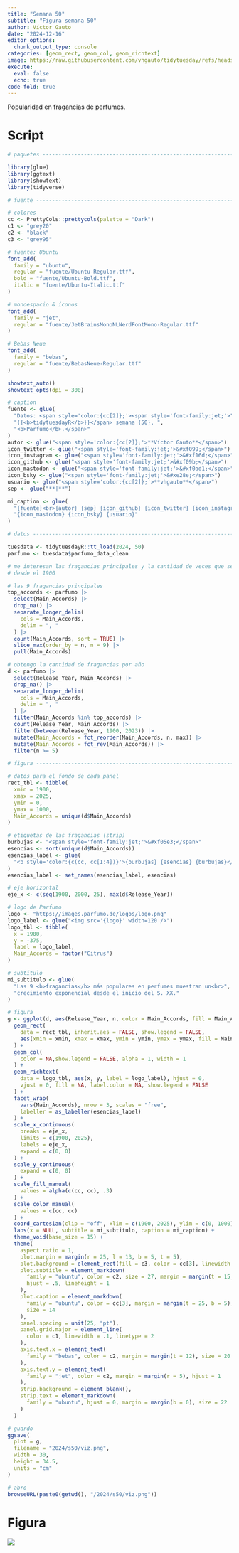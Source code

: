 ```yaml
---
title: "Semana 50"
subtitle: "Figura semana 50"
author: Víctor Gauto
date: "2024-12-16"
editor_options:
  chunk_output_type: console
categories: [geom_rect, geom_col, geom_richtext]
image: https://raw.githubusercontent.com/vhgauto/tidytuesday/refs/heads/main/2024/s50/viz.png
execute:
  eval: false
  echo: true
code-fold: true
---
```


Popularidad en fragancias de perfumes.

# Script

```r

# paquetes ----------------------------------------------------------------

library(glue)
library(ggtext)
library(showtext)
library(tidyverse)

# fuente ------------------------------------------------------------------

# colores
cc <- PrettyCols::prettycols(palette = "Dark")
c1 <- "grey20"
c2 <- "black"
c3 <- "grey95"

# fuente: Ubuntu
font_add(
  family = "ubuntu",
  regular = "fuente/Ubuntu-Regular.ttf",
  bold = "fuente/Ubuntu-Bold.ttf",
  italic = "fuente/Ubuntu-Italic.ttf"
)

# monoespacio & íconos
font_add(
  family = "jet",
  regular = "fuente/JetBrainsMonoNLNerdFontMono-Regular.ttf"
)

# Bebas Neue
font_add(
  family = "bebas",
  regular = "fuente/BebasNeue-Regular.ttf"
)

showtext_auto()
showtext_opts(dpi = 300)

# caption
fuente <- glue(
  "Datos: <span style='color:{cc[2]};'><span style='font-family:jet;'>",
  "{{<b>tidytuesdayR</b>}}</span> semana {50}, ",
  "<b>Parfumo</b>.</span>"
)
autor <- glue("<span style='color:{cc[2]};'>**Víctor Gauto**</span>")
icon_twitter <- glue("<span style='font-family:jet;'>&#xf099;</span>")
icon_instagram <- glue("<span style='font-family:jet;'>&#xf16d;</span>")
icon_github <- glue("<span style='font-family:jet;'>&#xf09b;</span>")
icon_mastodon <- glue("<span style='font-family:jet;'>&#xf0ad1;</span>")
icon_bsky <- glue("<span style='font-family:jet;'>&#xe28e;</span>")
usuario <- glue("<span style='color:{cc[2]};'>**vhgauto**</span>")
sep <- glue("**|**")

mi_caption <- glue(
  "{fuente}<br>{autor} {sep} {icon_github} {icon_twitter} {icon_instagram} ",
  "{icon_mastodon} {icon_bsky} {usuario}"
)

# datos -------------------------------------------------------------------

tuesdata <- tidytuesdayR::tt_load(2024, 50)
parfumo <- tuesdata$parfumo_data_clean

# me interesan las fragancias principales y la cantidad de veces que se usó 
# desde el 1900

# las 9 fragancias principales
top_accords <- parfumo |> 
  select(Main_Accords) |> 
  drop_na() |>
  separate_longer_delim(
    cols = Main_Accords,
    delim = ", "
  ) |> 
  count(Main_Accords, sort = TRUE) |> 
  slice_max(order_by = n, n = 9) |> 
  pull(Main_Accords)

# obtengo la cantidad de fragancias por año
d <- parfumo |> 
  select(Release_Year, Main_Accords) |> 
  drop_na() |>
  separate_longer_delim(
    cols = Main_Accords,
    delim = ", "
  ) |> 
  filter(Main_Accords %in% top_accords) |> 
  count(Release_Year, Main_Accords) |> 
  filter(between(Release_Year, 1900, 2023)) |> 
  mutate(Main_Accords = fct_reorder(Main_Accords, n, max)) |> 
  mutate(Main_Accords = fct_rev(Main_Accords)) |> 
  filter(n >= 5)

# figura ------------------------------------------------------------------

# datos para el fondo de cada panel
rect_tbl <- tibble(
  xmin = 1900,
  xmax = 2025,
  ymin = 0,
  ymax = 1000,
  Main_Accords = unique(d$Main_Accords)
)

# etiquetas de las fragancias (strip)
burbujas <- "<span style='font-family:jet;'>&#xf05e3;</span>"
esencias <- sort(unique(d$Main_Accords))
esencias_label <- glue(
  "<b style='color:{c(cc, cc[1:4])}'>{burbujas} {esencias} {burbujas}</b>"
)
esencias_label <- set_names(esencias_label, esencias)

# eje horizontal
eje_x <- c(seq(1900, 2000, 25), max(d$Release_Year))

# logo de Parfumo
logo <- "https://images.parfumo.de/logos/logo.png"
logo_label <- glue("<img src='{logo}' width=120 />")
logo_tbl <- tibble(
  x = 1900,
  y = -375,
  label = logo_label,
  Main_Accords = factor("Citrus")
)

# subtítulo
mi_subtitulo <- glue(
  "Las 9 <b>fragancias</b> más populares en perfumes muestran un<br>",
  "crecimiento exponencial desde el inicio del S. XX."
)

# figura
g <- ggplot(d, aes(Release_Year, n, color = Main_Accords, fill = Main_Accords)) +
  geom_rect(
    data = rect_tbl, inherit.aes = FALSE, show.legend = FALSE,
    aes(xmin = xmin, xmax = xmax, ymin = ymin, ymax = ymax, fill = Main_Accords)
  ) +
  geom_col(
    color = NA,show.legend = FALSE, alpha = 1, width = 1
  ) +
  geom_richtext(
    data = logo_tbl, aes(x, y, label = logo_label), hjust = 0,
    vjust = 0, fill = NA, label.color = NA, show.legend = FALSE
  ) +
  facet_wrap(
    vars(Main_Accords), nrow = 3, scales = "free",
    labeller = as_labeller(esencias_label)
  ) +
  scale_x_continuous(
    breaks = eje_x,
    limits = c(1900, 2025),
    labels = eje_x,
    expand = c(0, 0)
  ) +
  scale_y_continuous(
    expand = c(0, 0)
  ) +
  scale_fill_manual(
    values = alpha(c(cc, cc), .3)
  ) +
  scale_color_manual(
    values = c(cc, cc)
  ) +
  coord_cartesian(clip = "off", xlim = c(1900, 2025), ylim = c(0, 1000)) +
  labs(x = NULL, subtitle = mi_subtitulo, caption = mi_caption) +
  theme_void(base_size = 15) +
  theme(
    aspect.ratio = 1,
    plot.margin = margin(r = 25, l = 13, b = 5, t = 5),
    plot.background = element_rect(fill = c3, color = cc[3], linewidth = 3),
    plot.subtitle = element_markdown(
      family = "ubuntu", color = c2, size = 27, margin = margin(t = 15, b = 15),
      hjust = .5, lineheight = 1
    ),
    plot.caption = element_markdown(
      family = "ubuntu", color = cc[3], margin = margin(t = 25, b = 5),
      size = 14
    ),
    panel.spacing = unit(25, "pt"),
    panel.grid.major = element_line(
      color = c1, linewidth = .1, linetype = 2
    ),
    axis.text.x = element_text(
      family = "bebas", color = c2, margin = margin(t = 12), size = 20
    ),
    axis.text.y = element_text(
      family = "jet", color = c2, margin = margin(r = 5), hjust = 1
    ),
    strip.background = element_blank(),
    strip.text = element_markdown(
      family = "ubuntu", hjust = 0, margin = margin(b = 0), size = 22
    )
  )

# guardo
ggsave(
  plot = g,
  filename = "2024/s50/viz.png",
  width = 30,
  height = 34.5,
  units = "cm"
)

# abro
browseURL(paste0(getwd(), "/2024/s50/viz.png"))
```

# Figura

![](https://raw.githubusercontent.com/vhgauto/tidytuesday/refs/heads/main/2024/s50/viz.png)


